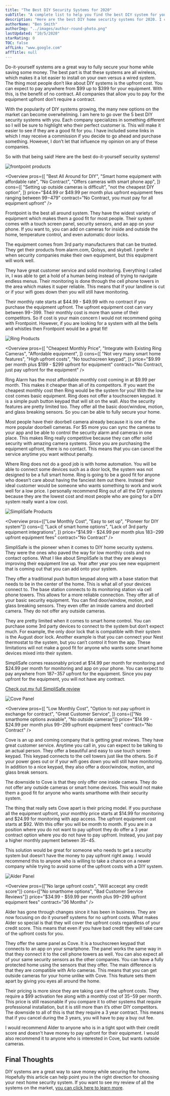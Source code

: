 ```yaml
---
title: "The Best DIY Security Systems for 2020"
subTitle: "A complete list to help you find the best DIY system for your needs"
description: "Here are the best DIY home security systems for 2020. I cover up to 5 different systems and review equipment and pricing"
authorName: "Ben Smith"
authorImg: "../images/author-round-photo.png"
lastUpdated: "10/5/2020"
starRating: 0
TOC: false
affLink: "www.google.com"
affTitle: null
---
```


Do-it-yourself systems are a great way to fully secure your home while saving some money. The best part is that these systems are all wireless, which makes it a lot easier to install on your own versus a wired system. The thing most people don’t like about DIY systems is the upfront cost. You can expect to pay anywhere from $99 up to $399 for your equipment. With this, is the benefit of no contract. All companies that allow you to pay for the equipment upfront don’t require a contract. 

With the popularity of DIY systems growing, the many new options on the market can become overwhelming. I am here to go over the 5 best DIY security systems with you. Each company specializes in something different so I will be sure to highlight who their perfect customer is. This will make it easier to see if they are a good fit for you. I have included some links in which I may receive a commission if you decide to go ahead and purchase something. However, I don’t let that influence my opinion on any of these companies. 

So with that being said! Here are the best do-it-yourself security systems!

<StickyHeader
  title="Frontpoint"
  link="https://www.frontpoint.com"
  id="Frontpoint"
/>

![frontpoint products](../images/frontpoint/frontpoint-products.jpg)

<Overview
  pros={[
    "Best All Around for DIY",
    "Smart home equipment with affordable rate",
    "No Contract",
    "Offers cameras with smart phone app",
  ]}
  cons={[
    "Setting up outside cameras is difficult",
    "not the cheapest DIY option",
  ]}
  price="$44.99 or $49.99 per month plus upfront equipment fees ranging between $99-$479"
  contract="No Contract, you must pay for all equipment upfront"
/>

Frontpoint is the best all around system. They have the widest variety of equipment which makes them a good fit for most people. Their system comes with a touch screen panel, security sensors, and an app on your phone. If you want to, you can add on cameras for inside and outside the home, temperature control, and even automatic door locks. 

The equipment comes from 3rd party manufacturers that can be trusted. They get their products from alarm.com, Qolsys, and skybell. I prefer it when security companies make their own equipment, but this equipment will work well. 

They have great customer service and solid monitoring. Everything I called in, I was able to get a hold of a human being instead of trying to navigate endless menus. Their monitoring is done through the cell phone towers in the area which makes it super reliable. This means that if your landline is cut or if your wifi goes down then you will still have monitoring. 

Their monthly rate starts at $44.99 - $49.99 with no contract if you purchase the equipment upfront. The upfront equipment cost can vary between $99-$399. Their monthly cost is more than some of their competitors. So if cost is your main concern I would not recommend going with Frontpoint. However, if you are looking for a system with all the bells and whistles then Frontpoint would be a great fit!

<StickyHeader
  title="Ring Alarm"
  link="https://shop.ring.com/pages/security-system"
  id="Ring"
/>

![Ring Products](../images/ring/ring-products.jpg)

<Overview
  pros={[
    "Cheapest Monthly Price",
    "Integrate with Existing Ring Cameras",
    "Affordable equipment",
  ]}
  cons={[
    "Not very many smart home features",
    "High upfront costs",
    "No touchscreen keypad",
  ]}
  price="$9.99 per month plus $199 - $299 upfront for equipment"
  contract="No Contract, just pay upfront for the equipment"
/>

Ring Alarm has the most affordable monthly cost coming in at $9.99 per month. This makes it cheaper than all of its competitors. If you want the cheapest monthly cost then Ring would be the system for you! With the low cost comes basic equipment. Ring does not offer a touchscreen keypad. It is a simple push button keypad that will sit on the wall. Also the security features are pretty limited too. They offer all the basic door/window, motion, and glass breaking sensors. So you can be able to fully secure your home. 

Most people have their doorbell camera already because it is one of the more popular doorbell cameras. For $5 more you can sync the cameras to your app and be able to control the security alarm and cameras in one place. This makes Ring really competitive because they can offer solid security with amazing camera systems. Since you are purchasing the equipment upfront, there is no contact. This means that you can cancel the service anytime you want without penalty. 

Where Ring does not do a good job is with home automation. You will be able to connect some devices such as a door lock, the system was not designed to be a full smart home. Ring is going to be a good fit for anyone who doesn’t care about having the fanciest item out there. Instead their ideal customer would be someone who wants something to work and work well for a low price. I personally recommend Ring out of all the DIY systems because they are the lowest cost and most people who are going for a DIY system really want a low cost. 

<StickyHeader
  title="SimpliSafe"
  link="https://simplisafe.com"
  id="SimpliSafe"
/>

![SimpliSafe Products](../images/simplisafe/simplisafe-kit.jpg)

<Overview
  pros={["Low Monthly Cost", "Easy to set up", "Pioneer for DIY system"]}
  cons={[
    "Lack of smart home options",
    "Lack of 3rd party equipment integrations",
  ]}
  price="$14.99 - $24.99 per month plus $183-$299 upfront equipment fees"
  contract="No Contract"
/>

SimpliSafe is the pioneer when it comes to DIY home security systems. They were the ones who paved the way for low monthly costs and no contact options. What I like about SimpliSafe is that they are always improving their equipment line up. Year after year you see new equipment that is coming out that you can add onto your system. 

They offer a traditional push button keypad along with a base station that needs to be in the center of the home. This is what all of your devices connect to. The base station connects to its monitoring station via cell phone towers. This allows for a more reliable connection. They offer all of your basic security equipment. You can find door/window, motion, and glass breaking sensors. They even offer an inside camera and doorbell camera. They do not offer any outside cameras. 

They are pretty limited when it comes to smart home control. You can purchase some 3rd party devices to connect to the system but don’t expect much. For example, the only door lock that is compatible with their system is the August door lock. Another example is that you can connect your Nest thermostat to the system, but you can’t control it from the app. These limitations will not make a good fit for anyone who wants some smart home devices mixed into their system. 

SimpliSafe comes reasonably priced at $14.99 per month for monitoring and $24.99 per month for monitoring and app on your phone. You can expect to pay anywhere from $187-$357 upfront for the equipment. Since you pay upfront for the equipment, you will not have any contract. 

[Check out my full SimpliSafe review](/posts/simplisafe-review)

<StickyHeader title="Cove" link="https://www.covesmart.com/" id="Cove" />

![Cove Panel](../images/cove/cove-panel.jpg)

<Overview
  pros={[
    "Low Monthly Cost",
    "Option to not pay upfront in exchange for contract",
    "Great Customer Service",
  ]}
  cons={["No smarthome options avaiable", "No outside cameras"]}
  price="$14.99 - $24.99 per month plus $99-$299 upfront equipment fees"
  contract="No Contract"
/>

Cove is an up and coming company that is getting great reviews. They have great customer service. Anytime you call in, you can expect to be talking to an actual person. They offer a beautiful and easy to use touch screen keypad. This keypad connects to the cell towers just like the others. So if your power goes out or if your wifi goes down you will still have monitoring. 
In addition to a nice keypad, they also offer a door/window, motion, and glass break sensors. 

The downside to Cove is that they only offer one inside camera. They do not offer any outside cameras or smart home devices. This would not make them a good fit for anyone who wants smarthome with their security system. 

The thing that really sets Cove apart is their pricing model. If you purchase all the equipment upfront, your monthly price starts at $14.99 for monitoring and $24.99 for monitoring with app access. The upfront equipment cost starts at $92. With this offer you will be month to month. If you are in a position where you do not want to pay upfront they do offer a 3 year contract option where you do not have to pay upfront. Instead, you just pay a higher monthly payment between $35-$45. 

This solution would be great for someone who needs to get a security system but doesn’t have the money to pay upfront right away. I would recommend this to anyone who is willing to take a chance on a newer company while trying to avoid some of the upfront costs with a DIY system. 

<StickyHeader title="Alder" link="https://www.alder.com/" id="Alder" />

![Alder Panel](../images/alder/alder-panel.jpg)

<Overview
  pros={["No large upfront costs", "Will accecpt any credit score"]}
  cons={["No smarthome options", "Bad Customer Service Reviews"]}
  price="$34.99 - $59.99 per month plus $99-$299 upfront equipment fees"
  contract="36 Months"
/>

Alder has gone through changes since it has been in business. They are now focusing on do it yourself systems for no upfront costs. What makes Alder so special is that they will cover the upfront costs regardless of your credit score. This means that even if you have bad credit they will take care of the upfront costs for you. 

They offer the same panel as Cove. It is a touchscreen keypad that connects to an app on your smartphone. The panel works the same way in that they connect it to the cell phone towers as well. You can also expect all of your same security sensors as the other companies. You can have a fully protected home using the sensors that they offer. The main difference is that they are compatible with Arlo cameras. This means that you can get outside cameras for your home unlike with Cove. This feature sets them apart by giving you eyes all around the home. 

Their pricing is more since they are taking care of the upfront costs. They require a $99 activation fee along with a monthly cost of $35-$59 per month. This price is still reasonable if you compare it to other systems that require professional installation, but it is still more than it’s other DIY competitors. The downside to all of this is that they require a 3 year contract. This means that if you cancel during the 3 years, you will have to pay a buy out fee. 

I would recommend Alder to anyone who is in a tight spot with their credit score and doesn’t have money to pay upfront for their equipment. I would also recommend it to anyone who is interested in Cove, but wants outside cameras. 

## Final Thoughts

DIY systems are a great way to save money while securing the home. Hopefully this article can help point you in the right direction for choosing your next home security system. If you want to see my review of all the systems on the market, [you can click here to learn more](/posts/best-home-security-systems). 
